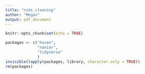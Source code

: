 ```yaml
---
title: "nids_cleaning"
author: "Megan"
output: pdf_document
---
```


```r
knitr::opts_chunk$set(echo = TRUE)
```

```r
packages <- c("haven",
              "naniar",
              "tidyverse"
              )
invisible(lapply(packages, library, character.only = TRUE))
rm(packages)
```

